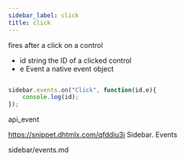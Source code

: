 ```yaml
---
sidebar_label: click
title: click
---
```



          


<Short>

fires after a click on a control


</Short>



- id 		string		the ID of a clicked control
- e 		Event		a native event object


~~~js

sidebar.events.on("Click", function(id,e){
    console.log(id);
});


~~~
 api_event

<Descr>



</Descr>


 https://snippet.dhtmlx.com/qfddiu3i	Sidebar. Events

 sidebar/events.md